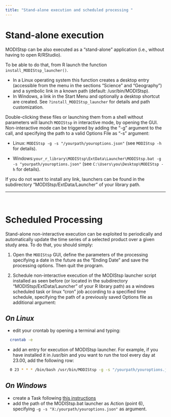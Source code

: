 ```yaml
---
title: "Stand-alone execution and scheduled processing "
---
```


# <i class="fa fa-arrow-circle-o-right" aria-hidden="true"></i> __Stand-alone execution__ 
MODIStsp can be also executed as a "stand-alone" application (i.e., without having 
to open R/RStudio). 

To be able to do that, from R launch the function `install_MODIStsp_launcher()`.

- In a Linux operating system this function creates a desktop entry (accessible from 
the menu in the sections "Science" and "Geography") and a symbolic link in a known path
(default: /usr/bin/MODIStsp).
- In Windows, a link in the Start Menu and optionally a desktop shortcut are created.
See `?install_MODIStsp_launcher` for details and path customization.

Double-clicking these files or launching them from a shell without parameters will
launch `MODIStsp` in interactive mode, by opening the GUI. Non-interactive mode 
can be triggered by adding the "-g"  argument to the call, and specifying the path
to a valid Options File as "-s" argument:

  - Linux: `MODIStsp -g -s "/yourpath/youroptions.json"`
  (see `MODIStsp -h` for details).
  
  - Windows:`your_r_library\MODIStsp\ExtData\Launcher\MODIStsp.bat -g -s "yourpath/youroptions.json"`
  (see `C:\Users\you\Desktop\MODIStsp -h` for details).

If you do not want to install any link, launchers can be found in the subdirectory
"MODIStsp/ExtData/Launcher" of your library path.

____________________________________________________________________________________

<br>

# <i class="fa fa-arrow-circle-o-right" aria-hidden="true"></i> __Scheduled Processing__

Stand-alone non-interactive execution can be exploited to periodically and automatically
update the time series of a selected product over a given study area. To do that, you
should simply:

1.	Open the `MODIStsp` GUI, define the parameters of the processing specifying a 
date in the future as the "Ending Date" and save the processing options. Then quit
the program.
 
2. Schedule non-interactive execution of the MODIStsp launcher script installed 
as seen before (or located in the subdirectory "MODIStsp/ExtData/Launcher" of your
R library path) as a windows scheduled task or linux "cron" job according to a 
specified time schedule, specifying the path of a previously saved Options file
as additional argument:

## _On Linux_

- edit your crontab by opening a terminal and typing:

```bash
  crontab -e
```
 
- add an entry for execution of MODIStsp launcher. For example, if you have 
installed it in /usr/bin and you want to run the tool every day at 23.00, add the
following row:
        
```bash
  0 23 * * * /bin/bash /usr/bin/MODIStsp -g -s "/yourpath/youroptions.json"
```
      
## _On Windows_

- create a Task following [this instructions](https://technet.microsoft.com/en-us/library/cc748993.aspx)
- add the path of the MODIStsp.bat launcher as Action (point 6), 
specifying  `-g -s "X:/yourpath/youroptions.json"` as argument.

